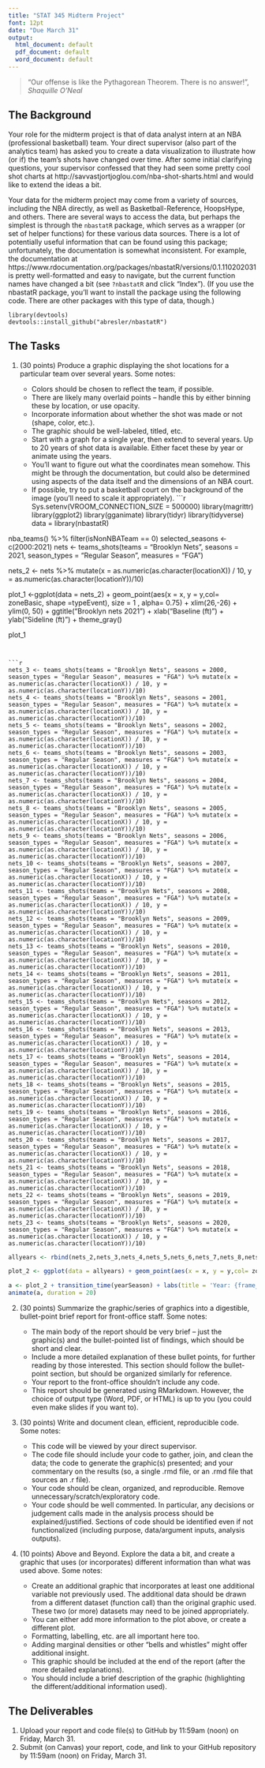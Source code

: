 ```yaml
---
title: "STAT 345 Midterm Project"
font: 12pt
date: "Due March 31"
output:
  html_document: default
  pdf_document: default
  word_document: default
---
```


> "Our offense is like the Pythagorean Theorem. There is no answer!", _Shaquille O'Neal_


## The Background

Your role for the midterm project is that of data analyst intern at an NBA (professional basketball) team. Your direct supervisor (also part of the analytics team) has asked you to create a data visualization to illustrate how (or if) the team's shots have changed over time. After some initial clarifying questions, your supervisor confessed that they had seen some pretty cool shot charts at http://savvastjortjoglou.com/nba-shot-sharts.html and would like to extend the ideas a bit. 

Your data for the midterm project may come from a variety of sources, including the NBA directly, as well as Basketball-Reference, HoopsHype, and others. There are several ways to access the data, but perhaps the simplest is through the `nbastatR` package, which serves as a wrapper (or set of helper functions) for these various data sources. There is a lot of potentially useful information that can be found using this package; unfortunately, the documentation is somewhat inconsistent. For example, the documentation at https://www.rdocumentation.org/packages/nbastatR/versions/0.1.110202031 is pretty well-formatted and easy to navigate, but the current function names have changed a bit (see `?nbastatR` and click "Index"). (If you use the nbastatR package, you'll want to install the package using the following code. There are other packages with this type of data, though.)

```
library(devtools)
devtools::install_github("abresler/nbastatR")
```

## The Tasks

1. (30 points) Produce a graphic displaying the shot locations for a particular team over several years. Some notes:

   - Colors should be chosen to reflect the team, if possible.
   - There are likely many overlaid points -- handle this by either binning these by location, or use opacity.
   - Incorporate information about whether the shot was made or not (shape, color, etc.).
   - The graphic should be well-labeled, titled, etc.
   - Start with a graph for a single year, then extend to several years. Up to 20 years of shot data is available. Either facet these by year or animate using the years.
   - You'll want to figure out what the coordinates mean somehow. This might be through the documentation, but could also be determined using aspects of the data itself and the dimensions of an NBA court.
    - If possible, try to put a basketball court on the background of the image (you'll need to scale it appropriately).
```r
Sys.setenv(VROOM_CONNECTION_SIZE = 500000)
library(magrittr)
library(ggplot2)
library(gganimate)
library(tidyr)
library(tidyverse)
data = library(nbastatR)

nba_teams() %>% filter(isNonNBATeam == 0)
selected_seasons <- c(2000:2021)
nets <- teams_shots(teams = "Brooklyn Nets", seasons = 2021, season_types = "Regular Season", measures = "FGA")

nets_2 <- nets %>% mutate(x = as.numeric(as.character(locationX)) / 10, y = as.numeric(as.character(locationY))/10)

plot_1 <-ggplot(data = nets_2) + geom_point(aes(x = x, y = y,col= zoneBasic, shape =typeEvent), size = 1 , alpha= 0.75) + xlim(26,-26) + ylim(0, 50) + ggtitle("Brooklyn nets 2021") + xlab("Baseline (ft)") + ylab("Sideline (ft)") + theme_gray() 

plot_1
```


```r
nets_3 <- teams_shots(teams = "Brooklyn Nets", seasons = 2000, season_types = "Regular Season", measures = "FGA") %>% mutate(x = as.numeric(as.character(locationX)) / 10, y = as.numeric(as.character(locationY))/10)
nets_4 <- teams_shots(teams = "Brooklyn Nets", seasons = 2001, season_types = "Regular Season", measures = "FGA") %>% mutate(x = as.numeric(as.character(locationX)) / 10, y = as.numeric(as.character(locationY))/10)
nets_5 <- teams_shots(teams = "Brooklyn Nets", seasons = 2002, season_types = "Regular Season", measures = "FGA") %>% mutate(x = as.numeric(as.character(locationX)) / 10, y = as.numeric(as.character(locationY))/10)
nets_6 <- teams_shots(teams = "Brooklyn Nets", seasons = 2003, season_types = "Regular Season", measures = "FGA") %>% mutate(x = as.numeric(as.character(locationX)) / 10, y = as.numeric(as.character(locationY))/10)
nets_7 <- teams_shots(teams = "Brooklyn Nets", seasons = 2004, season_types = "Regular Season", measures = "FGA") %>% mutate(x = as.numeric(as.character(locationX)) / 10, y = as.numeric(as.character(locationY))/10)
nets_8 <- teams_shots(teams = "Brooklyn Nets", seasons = 2005, season_types = "Regular Season", measures = "FGA") %>% mutate(x = as.numeric(as.character(locationX)) / 10, y = as.numeric(as.character(locationY))/10)
nets_9 <- teams_shots(teams = "Brooklyn Nets", seasons = 2006, season_types = "Regular Season", measures = "FGA") %>% mutate(x = as.numeric(as.character(locationX)) / 10, y = as.numeric(as.character(locationY))/10)
nets_10 <- teams_shots(teams = "Brooklyn Nets", seasons = 2007, season_types = "Regular Season", measures = "FGA") %>% mutate(x = as.numeric(as.character(locationX)) / 10, y = as.numeric(as.character(locationY))/10)
nets_11 <- teams_shots(teams = "Brooklyn Nets", seasons = 2008, season_types = "Regular Season", measures = "FGA") %>% mutate(x = as.numeric(as.character(locationX)) / 10, y = as.numeric(as.character(locationY))/10)
nets_12 <- teams_shots(teams = "Brooklyn Nets", seasons = 2009, season_types = "Regular Season", measures = "FGA") %>% mutate(x = as.numeric(as.character(locationX)) / 10, y = as.numeric(as.character(locationY))/10)
nets_13 <- teams_shots(teams = "Brooklyn Nets", seasons = 2010, season_types = "Regular Season", measures = "FGA") %>% mutate(x = as.numeric(as.character(locationX)) / 10, y = as.numeric(as.character(locationY))/10)
nets_14 <- teams_shots(teams = "Brooklyn Nets", seasons = 2011, season_types = "Regular Season", measures = "FGA") %>% mutate(x = as.numeric(as.character(locationX)) / 10, y = as.numeric(as.character(locationY))/10)
nets_15 <- teams_shots(teams = "Brooklyn Nets", seasons = 2012, season_types = "Regular Season", measures = "FGA") %>% mutate(x = as.numeric(as.character(locationX)) / 10, y = as.numeric(as.character(locationY))/10)
nets_16 <- teams_shots(teams = "Brooklyn Nets", seasons = 2013, season_types = "Regular Season", measures = "FGA") %>% mutate(x = as.numeric(as.character(locationX)) / 10, y = as.numeric(as.character(locationY))/10)
nets_17 <- teams_shots(teams = "Brooklyn Nets", seasons = 2014, season_types = "Regular Season", measures = "FGA") %>% mutate(x = as.numeric(as.character(locationX)) / 10, y = as.numeric(as.character(locationY))/10)
nets_18 <- teams_shots(teams = "Brooklyn Nets", seasons = 2015, season_types = "Regular Season", measures = "FGA") %>% mutate(x = as.numeric(as.character(locationX)) / 10, y = as.numeric(as.character(locationY))/10)
nets_19 <- teams_shots(teams = "Brooklyn Nets", seasons = 2016, season_types = "Regular Season", measures = "FGA") %>% mutate(x = as.numeric(as.character(locationX)) / 10, y = as.numeric(as.character(locationY))/10)
nets_20 <- teams_shots(teams = "Brooklyn Nets", seasons = 2017, season_types = "Regular Season", measures = "FGA") %>% mutate(x = as.numeric(as.character(locationX)) / 10, y = as.numeric(as.character(locationY))/10)
nets_21 <- teams_shots(teams = "Brooklyn Nets", seasons = 2018, season_types = "Regular Season", measures = "FGA") %>% mutate(x = as.numeric(as.character(locationX)) / 10, y = as.numeric(as.character(locationY))/10)
nets_22 <- teams_shots(teams = "Brooklyn Nets", seasons = 2019, season_types = "Regular Season", measures = "FGA") %>% mutate(x = as.numeric(as.character(locationX)) / 10, y = as.numeric(as.character(locationY))/10)
nets_23 <- teams_shots(teams = "Brooklyn Nets", seasons = 2020, season_types = "Regular Season", measures = "FGA") %>% mutate(x = as.numeric(as.character(locationX)) / 10, y = as.numeric(as.character(locationY))/10)
```
    
```r
allyears <- rbind(nets_2,nets_3,nets_4,nets_5,nets_6,nets_7,nets_8,nets_9,nets_10,nets_11,nets_12,nets_13,nets_14,nets_15,nets_16,nets_17,nets_18,nets_19,nets_20,nets_21,nets_22,nets_23)

plot_2 <- ggplot(data = allyears) + geom_point(aes(x = x, y = y,col= zoneBasic, shape =typeEvent), size = 1 , alpha= 0.75) + xlim(26,-26) + ylim(0, 50) + ggtitle("Brooklyn nets 2000-21") + xlab("Baseline (ft)") + ylab("Sideline (ft)") + theme_gray()

a <- plot_2 + transition_time(yearSeason) + labs(title = 'Year: {frame_time}')
animate(a, duration = 20)
```
    
    
   
2. (30 points) Summarize the graphic/series of graphics into a digestible, bullet-point brief report for front-office staff. Some notes:

   - The main body of the report should be very brief -- just the graphic(s) and the bullet-pointed list of findings, which should be short and clear.
   - Include a more detailed explanation of these bullet points, for further reading by those interested. This section should follow the bullet-point section, but should be organized similarly for reference. 
   - Your report to the front-office shouldn't include any code.
   - This report should be generated using RMarkdown. However, the choice of output type (Word, PDF, or HTML) is up to you (you could even make slides if you want to). 
   
3. (30 points) Write and document clean, efficient, reproducible code. Some notes:

   - This code will be viewed by your direct supervisor.
   - The code file should include your code to gather, join, and clean the data; the code to generate the graphic(s) presented; and your commentary on the results (so, a single .rmd file, or an .rmd file that sources an .r file).
   - Your code should be clean, organized, and reproducible. Remove unnecessary/scratch/exploratory code.
   - Your code should be well commented. In particular, any decisions or judgement calls made in the analysis process should be explained/justified. Sections of code should be identified even if not functionalized (including purpose, data/argument inputs, analysis outputs).
   
4. (10 points) Above and Beyond. Explore the data a bit, and create a graphic that uses (or incorporates) different information than what was used above. Some notes:

   - Create an additional graphic that incorporates at least one additional variable not previously used. The additional data should be drawn from a different dataset (function call) than the original graphic used. These two (or more) datasets may need to be joined appropriately.
   - You can either add more information to the plot above, or create a different plot. 
   - Formatting, labelling, etc. are all important here too.
   - Adding marginal densities or other "bells and whistles" might offer additional insight.
   - This graphic should be included at the end of the report (after the more detailed explanations). 
   - You should include a brief description of the graphic (highlighting the different/additional information used).


  
## The Deliverables

1. Upload your report and code file(s) to GitHub by 11:59am (noon) on Friday, March 31.
2. Submit (on Canvas) your report, code, and link to your GitHub repository by 11:59am (noon) on Friday, March 31.
